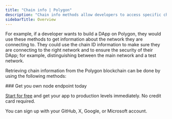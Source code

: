 ---
title: "Chain info | Polygon"
description: "Chain info methods allow developers to access specific chain details. This information is important to developers to get information about the blockchain network they are connected to."
sidebarTitle: Overview
---

For example, if a developer wants to build a DApp on Polygon, they would use these methods to get information about the network they are connecting to. They could use the chain ID information to make sure they are connecting to the right network and to ensure the security of their DApp; for example, distinguishing between the main network and a test network.

Retrieving chain information from the Polygon blockchain can be done by using the following methods:

<CardGroup>
<Card title="eth_chainId | Polygon" href="/reference/polygon_node_api/chain_info/eth_chainId" icon="angle-right" iconType="solid" horizontal />
<Card title="eth_syncing | Polygon" href="/reference/polygon_node_api/chain_info/eth_syncing" icon="angle-right" iconType="solid" horizontal />
</CardGroup>

<Check>
  ### Get you own node endpoint today

  [Start for free](https://console.chainstack.com/) and get your app to production levels immediately. No credit card required.

  You can sign up with your GitHub, X, Google, or Microsoft account.
</Check>
